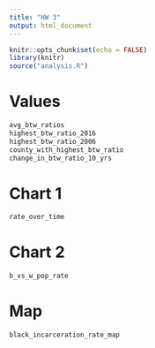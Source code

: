 ```yaml
---
title: "HW 3"
output: html_document
---
```


```r
knitr::opts_chunk$set(echo = FALSE)
library(knitr)
source("analysis.R")
```


# Values

```r
avg_btw_ratios
highest_btw_ratio_2016
highest_btw_ratio_2006
county_with_highest_btw_ratio
change_in_btw_ratio_10_yrs
```


# Chart 1

```r
rate_over_time
```


# Chart 2

```r
b_vs_w_pop_rate
```


# Map

```r
black_incarceration_rate_map
```
